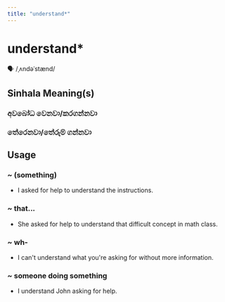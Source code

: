 ```yaml
---
title: "understand*"
---
```


# understand*

🗣️ /ˌʌndəˈstænd/

## Sinhala Meaning(s)

### අවබෝධ වෙනවා/කරගන්නවා
### තේරෙනවා/තේරුම් ගන්නවා

## Usage

### ~ (something)

- I asked for help to understand the instructions.


### ~ that...

- She asked for help to understand that difficult concept in math class.


### ~ wh-

- I can't understand what you're asking for without more information. 


### ~ someone doing something

- I understand John asking for help.

